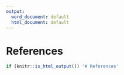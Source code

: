 ```yaml
---
output:
  word_document: default
  html_document: default
---
```

# References

```r
if (knitr::is_html_output()) '# References'
```